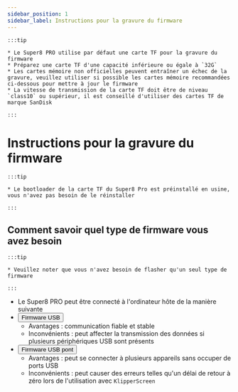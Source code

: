 ```yaml
---
sidebar_position: 1
sidebar_label: Instructions pour la gravure du firmware
---
```


    :::tip

    * Le Super8 PRO utilise par défaut une carte TF pour la gravure du firmware
    * Préparez une carte TF d'une capacité inférieure ou égale à `32G`
    * Les cartes mémoire non officielles peuvent entraîner un échec de la gravure, veuillez utiliser si possible les cartes mémoire recommandées ci-dessous pour mettre à jour le firmware
    * La vitesse de transmission de la carte TF doit être de niveau `class10` ou supérieur, il est conseillé d'utiliser des cartes TF de marque SanDisk

    :::

# Instructions pour la gravure du firmware

    :::tip

    * Le bootloader de la carte TF du Super8 Pro est préinstallé en usine, vous n'avez pas besoin de le réinstaller

    :::

## Comment savoir quel type de firmware vous avez besoin

    :::tip

    * Veuillez noter que vous n'avez besoin de flasher qu'un seul type de firmware

    :::
    
* Le Super8 PRO peut être connecté à l'ordinateur hôte de la manière suivante
* <Button variant="contained" disableElevation href="./usb">Firmware USB</Button>
    * Avantages : communication fiable et stable
    * Inconvénients : peut affecter la transmission des données si plusieurs périphériques USB sont présents
* <Button variant="contained" disableElevation href="./can">Firmware USB pont</Button>
    * Avantages : peut se connecter à plusieurs appareils sans occuper de ports USB
    * Inconvénients : peut causer des erreurs telles qu'un délai de retour à zéro lors de l'utilisation avec `KlipperScreen`